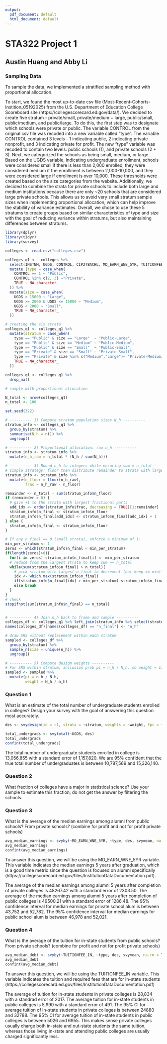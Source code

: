 ```yaml
---
output:
  pdf_document: default
  html_document: default
---
```


# STA322 Project 1
## Austin Huang and Abby Li

### Sampling Data

To sample the data, we implemented a stratified sampling method with proportional allocation. 

To start, we found the most up-to-date csv file (Most-Recent-Cohorts-Instition_05192025) from the U.S. Department of Education College Scoreboard site (https://collegescorecard.ed.gov/data/). We decided to create five stratum - private/small, private/medium + large, public/small, public/medium, and public/large. To do this, the first step was to designate which schools were private or public. The variable CONTROL from the original csv file was recoded into a new variable called "type". The variable CONTROL contained 3 levels - 1 indicating public, 2 indicating private nonprofit, and 3 indicating private for profit. The new "type" variable was recoded to contain two levels: public schools (1), and private schools (2 + 3). Next, we categorized the schools as being small, medium, or large. Based on the UGDS variable, indicating undergraduate enrollment, schools were considered small if there is less than 2,000 enrolled, they were considered medium if the enrollment is between 2,000-10,000, and they were considered large if enrollment is over 10,000. These thresholds were created based on the size categories from the website. Additionally, we decided to combine the strata for private schools to include both large and medium institutions because there are only ~20 schools that are considered large private schools. This allows us to avoid very small stratum sample sizes when implementing proportional allocation, which can help improve the stabiliity of variance estimates. Overall, we chose to use these 5 stratums to create groups based on similar characteristics of type and size with the goal of reducing variance within stratums, but also maintaining differences between stratums. 


```r
library(dplyr)
library(tidyr)
library(survey)

colleges <- read.csv("colleges.csv")
```

```r

colleges_q1 <-  colleges %>%
  select(INSTNM, UGDS, CONTROL, CIP27BACHL, MD_EARN_WNE_5YR, TUITIONFEE_IN) %>%
  mutate (type = case_when(
    CONTROL == 1 ~ "Public",
    CONTROL %in% c(2, 3) ~"Private",
    TRUE ~ NA_character_
  )) %>%
  mutate(size = case_when(
    UGDS > 15000 ~ "Large",
    UGDS >= 2000 & UGDS <= 15000 ~ "Medium",
    UGDS < 2000 ~ "Small",
    TRUE ~ NA_character_  
  ))

# creating the six strata 
colleges_q1 <- colleges_q1 %>%
  mutate(stratum = case_when(
    type == "Public" & size == "Large"  ~ "Public-Large",
    type == "Public" & size == "Medium" ~ "Public-Medium",
    type == "Public" & size == "Small"  ~ "Public-Small",
    type == "Private" & size == "Small" ~ "Private-Small",
    type == "Private" & size %in% c("Medium","Large")~ "Private-Medium/Large",
    TRUE ~ NA_character_
  ))

colleges_q1 <- colleges_q1 %>% 
  drop_na()

```

```r
# sample with proportional allocation

N_total <- nrow(colleges_q1)
n_total <- 100

set.seed(322)

# ---------- 1) Compute stratum population sizes N_h ----------
stratum_info <- colleges_q1 %>% 
  group_by(stratum) %>% 
  summarise(N_h = n()) %>% 
  ungroup()

# ---------- 2) Proportional allocation: raw n_h ----------
stratum_info <- stratum_info %>% 
  mutate(n_h_raw = n_total * (N_h / sum(N_h)))

# ---------- 3) Round n_h to integers while ensuring sum = n_total ----------
# simple strategy: floor then distribute remainder to strata with largest fractional parts
stratum_info <- stratum_info %>% 
  mutate(n_floor = floor(n_h_raw),
         frac = n_h_raw - n_floor)

remainder <- n_total - sum(stratum_info$n_floor)
if (remainder > 0) {
  # give +1 to the strata with largest fractional parts
  add_idx <- order(stratum_info$frac, decreasing = TRUE)[1:remainder]
  stratum_info$n_final <- stratum_info$n_floor
  stratum_info$n_final[add_idx] <- stratum_info$n_final[add_idx] + 1
} else {
  stratum_info$n_final <- stratum_info$n_floor
}

# If any n_final == 0 (small strata), enforce a minimum of 1:
min_per_stratum <- 1
zeros <- which(stratum_info$n_final < min_per_stratum)
if(length(zeros)>0){
  for(i in zeros) stratum_info$n_final[i] <- min_per_stratum
  # reduce from the largest strata to keep sum == n_total
  while(sum(stratum_info$n_final) > n_total){
    # pick stratum with largest n_final to decrement (but keep >= min)
    idx <- which.max(stratum_info$n_final)
    if(stratum_info$n_final[idx] > min_per_stratum) stratum_info$n_final[idx] <- stratum_info$n_final[idx] - 1
    else break
  }
}
# check
stopifnot(sum(stratum_info$n_final) == n_total)


# ---------- 4) Join n_h back to frame and sample ----------
colleges_df <- colleges_q1 %>% left_join(stratum_info %>% select(stratum, N_h, n_final), by = "stratum")
names(colleges_df)[names(colleges_df) == "n_final"] <- "n_h"

# draw SRS without replacement within each stratum
sampled <- colleges_df %>%
  group_by(stratum) %>%
  sample_n(size = unique(n_h)) %>%
  ungroup()

# ---------- 5) Compute design weights ----------
# For SRS within stratum, inclusion prob pi = n_h / N_h, so weight = 1/pi = N_h / n_h
sampled <- sampled %>%
  mutate(pi = n_h / N_h,
         weight = N_h / n_h)
```

### Question 1
What is an estimate of the total number of undergraduate students enrolled in colleges? Design your survey with the goal of answering this question most accurately. 

```r
des <- svydesign(id = ~1, strata = ~stratum, weights = ~weight, fpc = ~N_h, data = sampled)

total_undergrads <- svytotal(~UGDS, des)
total_undergrads
confint(total_undergrads)
```
The total number of undergraduate students enrolled in college is 13,056,855 with a standard error of 1,157,820. We are 95% confident that the true total number of undergraduates is between 10,787,569 and 15,326,140. 

### Question 2
What fraction of colleges have a major in statistical science? Use your sample to estimate this fraction; do not get the answer by filtering the schools. 

### Question 3
What is the average of the median earnings among alumni from public schools? From private schools? (combine for profit and not for profit private schools)

```r
avg_median_earnings <- svyby(~MD_EARN_WNE_5YR, ~type, des, svymean, na.rm = TRUE)
avg_median_earnings
confint(avg_median_earnings)
```
To answer this question, we will be using the MD_EARN_WNE_5YR variable. This variable indicates the median earnings 5 years after graduation, which is a good time metric since the question is focused on alumni specifically (https://collegescorecard.ed.gov/files/InstitutionDataDocumentation.pdf). 

The average of the median earnings among alumni 5 years after completion of private colleges is 48267.42 with a standard error of 2303.50. The average of the median earnings among alumni 5 years after completion of public colleges is 49500.21 with a standard error of 1286.48.
The 95% confidence interval for median earnings for private school alum is between 43,752 and 52,782. The 95% confidence interval for median earnings for public school alum is between 46,978 and 52,021. 

### Question 4
What is the average of the tuition for in-state students from public schools? From private schools? (combine for profit and not for profit private schools)

```r
avg_median_debt <- svyby(~TUITIONFEE_IN, ~type, des, svymean, na.rm = TRUE)
avg_median_debt
confint(avg_median_debt)
```

To answer this question, we will be using the TUITIONFEE_IN variable. This variable indicates the tuition and required fees that are for in-state students (https://collegescorecard.ed.gov/files/InstitutionDataDocumentation.pdf) 

The average of tuition for in-state students in private colleges is 28,834 with a standrad error of 2017. The average tuition for in-state students in public colleges is 5,990 with a standard error of 491. 
The 95% CI for average tuition of in-state students in private colleges is between 24880 and 32788. The 95% CI for average tuition of in-state students in public colleges is between 5026 and 6955. 
This makes sense private colleges usually charge both in-state and out-state students the same tuition, whereas those living in-state and attending public colleges are usually charged significantly less. 

